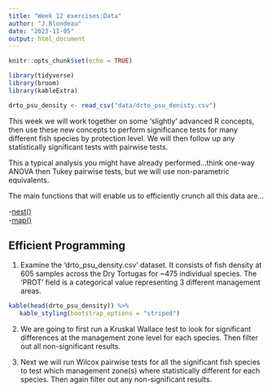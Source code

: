 ```yaml
---
title: "Week 12 exercises:Data"
author: "J.Blondeau"
date: "2023-11-05"
output: html_document
---
```


```r
knitr::opts_chunk$set(echo = TRUE)
```

```r
library(tidyverse)
library(broom)
library(kableExtra)

drto_psu_density <- read_csv("data/drto_psu_denisty.csv")
```


This week we will work together on some 'slightly' advanced R concepts, then use these new concepts to perform significance tests for many different fish species by protection level.  We will then follow up any statistically significant tests with pairwise tests.

This a typical analysis you might have already performed...think one-way ANOVA then Tukey pairwise tests, but we will use non-parametric equivalents.

The main functions that will enable us to efficiently crunch all this data are...

-[nest()](https://tidyr.tidyverse.org/reference/nest.html)
<br>
-[map()](https://purrr.tidyverse.org/reference/map.html)

## Efficient Programming

1. Examine the 'drto_psu_density.csv' dataset.  It consists of fish density at 605 samples across the Dry Tortugas for ~475 individual species.  The 'PROT' field is a categorical value representing 3 different management areas.

```r

kable(head(drto_psu_density)) %>% 
   kable_styling(bootstrap_options = "striped")
```

2. We are going to first run a Kruskal Wallace test to look for significant differences at the management zone level for each species.  Then filter out all non-significant results.

3. Next we will run Wilcox pairwise tests for all the significant fish species to test which management zone(s) where statistically different for each species.  Then again filter out any non-significant results. 
